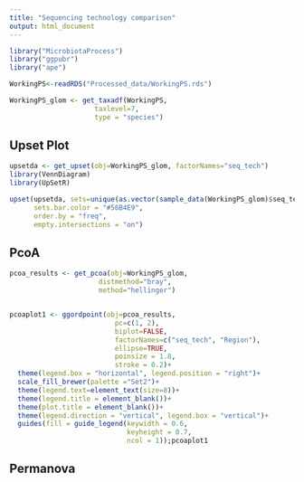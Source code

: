 ```yaml
---
title: "Sequencing technology comparison"
output: html_document
---
```





```r
library("MicrobiotaProcess")
library("ggpubr")
library("ape")

WorkingPS<-readRDS("Processed_data/WorkingPS.rds")
```


```r
WorkingPS_glom <- get_taxadf(WorkingPS, 
                     taxlevel=7,
                     type = "species")
```

Upset Plot 
----

```r
upsetda <- get_upset(obj=WorkingPS_glom, factorNames="seq_tech")
library(VennDiagram)
library(UpSetR)

upset(upsetda, sets=unique(as.vector(sample_data(WorkingPS_glom)$seq_tech)), 
      sets.bar.color = "#56B4E9",
      order.by = "freq", 
      empty.intersections = "on")

```


PcoA 
----

```r

pcoa_results <- get_pcoa(obj=WorkingPS_glom, 
                      distmethod="bray", 
                      method="hellinger")


pcoaplot1 <- ggordpoint(obj=pcoa_results,
                          pc=c(1, 2),
                          biplot=FALSE,
                          factorNames=c("seq_tech", "Region"), 
                          ellipse=TRUE,
                          poinsize = 1.8,
                          stroke = 0.2)+
  theme(legend.box = "horizontal", legend.position = "right")+
  scale_fill_brewer(palette ="Set2")+
  theme(legend.text=element_text(size=8))+
  theme(legend.title = element_blank())+ 
  theme(plot.title = element_blank())+
  theme(legend.direction = "vertical", legend.box = "vertical")+
  guides(fill = guide_legend(keywidth = 0.6, 
                             keyheight = 0.7,
                             ncol = 1));pcoaplot1

```

Permanova
---- 





